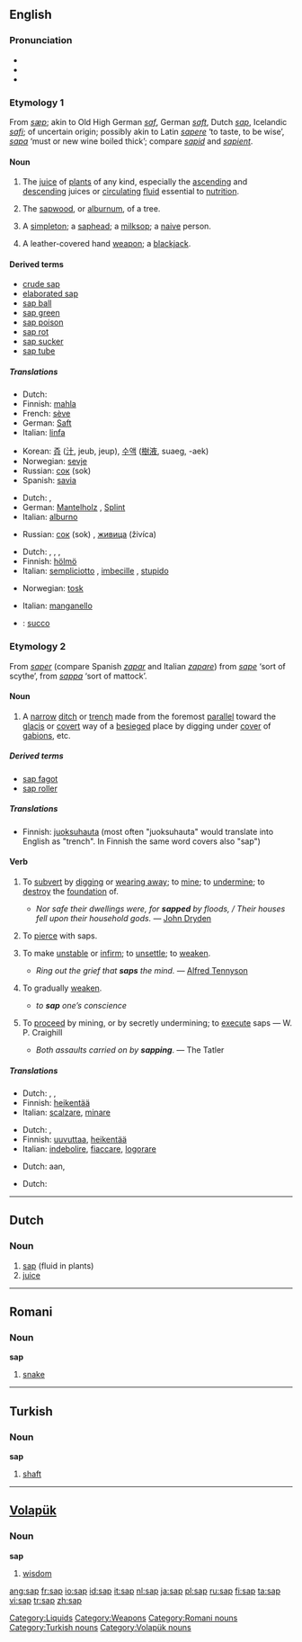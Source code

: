 {{rfc|check etymologies, the weapon probably belongs under the second one; check pronunciation; move definitions of derived terms to their own page.}}
{{wikipediapl}}
==English==

{{rfc-level|check placement of Pronunciation}}
===Pronunciation===
*{{IPA|/sæp/}}
*{{audio|en-us-sap.ogg|Audio (US)}}
*{{rhymes|æp}}

===Etymology 1===
From {{OE.}} ''[[sæp]]''; akin to Old High German ''[[saf]]'', German ''[[saft]]'', Dutch ''[[#Dutch|sap]]'', Icelandic ''[[safi]]''; of uncertain origin; possibly akin to Latin ''[[sapere]]'' ‘to taste, to be wise’, ''[[sapa]]'' ‘must or new wine boiled thick’; compare ''[[sapid]]'' and ''[[sapient]]''.

====Noun====
{{wikipedia}}
{{en-noun|s|-}}

# {{uncountable}} The [[juice]] of [[plant]]s of any kind, especially the [[ascending]] and [[descending]] juices or [[circulating]] [[fluid]] essential to [[nutrition]].
# {{uncountable}} The [[sapwood]], or [[alburnum]], of a tree.
# {{context|slang|countable}} A [[simpleton]]; a [[saphead]]; a [[milksop]]; a [[naive]] person.
# {{countable}} A leather-covered hand [[weapon]]; a [[blackjack]].

====Derived terms====
* [[crude sap]]
* [[elaborated sap]]
* [[sap ball]]
* [[sap green]]
* [[sap poison]]
* [[sap rot]]
* [[sap sucker]]
* [[sap tube]]

<!-- from Webster 1913:
====Derived terms====
{{rfc|Derived terms at L4+ not in L3 POS section (AutoFormat would have corrected level of Derived terms)}}
*'''[[Sap ball]]''', ''{{botany}}:'' any large fungus of the genus ''[[Polyporus]]''
*'''[[Sap green]]:''' a dull light green pigment prepared from the juice of the ripe berries of the ''[[Rhamnus catharticus]]'', or [[buckthorn]]. It is used especially by water-color artists
*'''[[Sap rot]]:''' the dry rot. See under [[dry]]
*'''[[Sap sucker]],''' ''(Zoölogy):'' any one of several species of small American [[woodpeckers]] of the genus ''[[Sphyrapicus]]'', especially the yellow-bellied woodpecker ''[[Sphyrapicus varius]]'' of the Eastern United States. They are so named because they puncture the bark of trees and feed upon the sap. The name is loosely applied to other woodpeckers
*'''[[Sap tube]],''' ''{{botany}}:'' a vessel that conveys sap
-->

=====Translations=====
{{trans-top|juice of plant}}
*Dutch: {{t|nl|sap|n}}
*Finnish: [[mahla]]
*French: [[sève]] {{f}}
*German: [[Saft]] {{m}}
*Italian: [[linfa]] {{f}}
{{trans-mid}}
*Korean: [[즙]] ([[汁]], jeub, jeup), [[수액]] ([[樹液]], suaeg, -aek)
*Norwegian: [[sevje]] {{f}}
*Russian: [[сок]] (sok) {{m}}
*Spanish: [[savia]]
{{trans-bottom}}

{{trans-top|sapwood of a tree}}
*Dutch: {{t|nl|spint|n}}, {{t|nl|spinthout|n}}
*German: [[Mantelholz]] {{n}}, [[Splint]] {{m}}
*Italian: [[alburno]] {{m}}
{{trans-mid}}
*Russian: [[сок]] (sok) {{m}}, [[живица]] (živíca) {{f}}
{{trans-bottom}}

{{trans-top|slang: saphead}}
*Dutch: {{t|nl|slappeling|m}}, {{t|nl|imbeciel|m}}, {{t|nl|idioot|m}}, {{t|nl|simpele|m}}
*Finnish: [[hölmö]]
*Italian: [[sempliciotto]] {{m}}, [[imbecille]] {{m}}, [[stupido]] {{m}}
{{trans-mid}}
*Norwegian: [[tosk]] {{m}}
{{trans-bottom}}

{{trans-top|a leather-covered hand weapon}}
*Italian: [[manganello]] {{m}}
{{trans-mid}}
{{trans-bottom}}

{{checktrans}}
{{trans-top|Translations to be checked}}
*{{ttbc|Interlingua}}: [[succo]]
{{trans-bottom}}

===Etymology 2===
From {{F.}} ''[[saper]]'' (compare Spanish ''[[zapar]]'' and Italian ''[[zapare]]'') from ''[[sape]]'' ‘sort of scythe’, from {{LL.}} ''[[sappa]]'' ‘sort of mattock’.

====Noun====
{{en-noun}}

# {{military}} A [[narrow]] [[ditch]] or [[trench]] made from the foremost [[parallel]] toward the [[glacis]] or [[covert]] way of a [[besiege]]d place by digging under [[cover]] of [[gabions]], etc.

=====Derived terms=====
*[[sap fagot]]
*[[sap roller]]
<!--From Webster 1913:
*'''Sap fagot,''' ''(Military):'' a [[fascine]] about three feet long, used in sapping, to close the crevices between the [[gabions]] before the [[parapet]] is made
*'''Sap roller,''' ''(Military):'' a large [[gabion]], six or seven feet long, filled with [[fascine]]s, which the sapper sometimes rolls along before him for protection from the fire of an enemy.
-->
=====Translations=====
{{trans-top|narrow ditch or trench}}
*Finnish: [[juoksuhauta]] (most often "juoksuhauta" would translate into English as "trench". In Finnish the same word covers also "sap")
{{trans-mid}}
{{trans-bottom}}

====Verb====
{{en-verb|sap|p|ing}}

# {{transitive}} To [[subvert]] by [[dig]]ging or [[wear away|wearing away]]; to [[mine]]; to [[undermine]]; to [[destroy]] the [[foundation]] of.
#* {{rfdate}} ''Nor safe their dwellings were, for '''sapped''' by floods, / Their houses fell upon their household gods.'' — [[w:John Dryden|John Dryden]]
# {{context|transitive|military}} To [[pierce]] with saps.
# To make [[unstable]] or [[infirm]]; to [[unsettle]]; to [[weaken]].
#* {{rfdate}} ''Ring out the grief that '''saps''' the mind.'' — [[w:Alfred Tennyson|Alfred Tennyson]]
# {{transitive}} To gradually [[weaken]].
#* ''to '''sap''' one’s conscience''
# {{intransitive}} To [[proceed]] by mining, or by secretly undermining; to [[execute]] saps — {{rfdate|provide real quote}}W. P. Craighill
#* {{rfdate}} ''Both assaults carried on by '''sapping'''''. — The Tatler

=====Translations=====
{{trans-top|undermine}}
*Dutch: {{t|n|ondermijnen}}, {{t|nl|aantasten}}, {{t|nl|ondergraven}}
*Finnish: [[heikentää]]
*Italian: [[scalzare]], [[minare]]
{{trans-mid}}
{{trans-bottom}}

{{trans-top|pierce with saps}}
{{trans-mid}}
{{trans-bottom}}

{{trans-top|make unstable; weaken}}
*Dutch: {{t|nl|verzwakken}}, {{t|nl|aantasten}}
*Finnish: [[uuvuttaa]], [[heikentää]]
*Italian: [[indebolire]], [[fiaccare]], [[logorare]]
{{trans-mid}}
{{trans-bottom}}

{{trans-top|gradually weaken}}
*Dutch: {{t|nl|knagen}} aan, {{t|nl|aantasten}}
{{trans-mid}}
{{trans-bottom}}

{{trans-top|proceed by mining}}
*Dutch: {{t|nl|ondergraven}}
{{trans-mid}}
{{trans-bottom}}

[[Category:Liquids]]
[[Category:Weapons]]

----

==Dutch==

===Noun===
{{nl-noun2|n|pen|je}}

# [[sap#English|sap]] (fluid in plants)
# [[juice]]

----

==Romani==

===Noun===
'''sap''' {{m}}

# [[snake]]

[[Category:Romani nouns]]

----

==Turkish==

===Noun===
'''sap'''

# [[shaft]]

[[Category:Turkish nouns]]

----

==[[Volapük]]==

===Noun===
'''sap'''

# [[wisdom]]

[[Category:Volapük nouns]]

[[ang:sap]]
[[fr:sap]]
[[io:sap]]
[[id:sap]]
[[it:sap]]
[[nl:sap]]
[[ja:sap]]
[[pl:sap]]
[[ru:sap]]
[[fi:sap]]
[[ta:sap]]
[[vi:sap]]
[[tr:sap]]
[[zh:sap]]